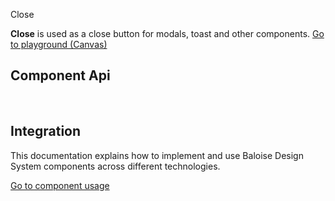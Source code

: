
<bal-doc-banner id="story--components-close--basic">Close</bal-doc-banner>

<bal-doc-lead>
  <b>Close</b> is used as a close button for modals, toast and other components.
</bal-doc-lead>

<Canvas withSource="open">
  <Story id="components-close--basic" />
</Canvas>

<bal-doc-app>
  <bal-button-group class="mb-large" position="center">
    <a class="button is-primary" href="?path=/story/components-close--basic">
      Go to playground (Canvas)
    </a>
    <bal-doc-stackblitz template={Basic.parameters.docs.source.code} modules="close"></bal-doc-stackblitz>
  </bal-button-group>
</bal-doc-app>

## Component Api

<Description markdown={readme} />

<br />

## Integration

This documentation explains how to implement and use Baloise Design System components across different technologies.

<a class="button is-primary" href="?path=/docs/development-components--page">
  Go to component usage
</a>


<Description markdown={testing} />

<bal-doc-github link="/components/bal-close/stories/bal-close.docs.mdx"></bal-doc-github>
